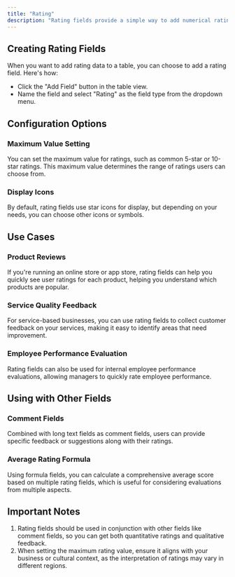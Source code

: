 ```yaml
---
title: "Rating"
description: "Rating fields provide a simple way to add numerical ratings to records. This field type is commonly used for rating products, services, or other items, allowing users to quickly perform qualitative analysis of data."
---
```


## Creating Rating Fields

When you want to add rating data to a table, you can choose to add a rating field. Here's how:

* Click the "Add Field" button in the table view.
* Name the field and select "Rating" as the field type from the dropdown menu.

## Configuration Options

### Maximum Value Setting

You can set the maximum value for ratings, such as common 5-star or 10-star ratings. This maximum value determines the range of ratings users can choose from.

### Display Icons

By default, rating fields use star icons for display, but depending on your needs, you can choose other icons or symbols.

## Use Cases

### Product Reviews

If you're running an online store or app store, rating fields can help you quickly see user ratings for each product, helping you understand which products are popular.

### Service Quality Feedback

For service-based businesses, you can use rating fields to collect customer feedback on your services, making it easy to identify areas that need improvement.

### Employee Performance Evaluation

Rating fields can also be used for internal employee performance evaluations, allowing managers to quickly rate employee performance.

## Using with Other Fields

### Comment Fields

Combined with long text fields as comment fields, users can provide specific feedback or suggestions along with their ratings.

### Average Rating Formula

Using formula fields, you can calculate a comprehensive average score based on multiple rating fields, which is useful for considering evaluations from multiple aspects.

## Important Notes

1. Rating fields should be used in conjunction with other fields like comment fields, so you can get both quantitative ratings and qualitative feedback.
2. When setting the maximum rating value, ensure it aligns with your business or cultural context, as the interpretation of ratings may vary in different regions.
